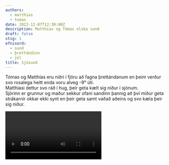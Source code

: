 ```yaml
---
authors:
  - matthias
  - tomas
date: 2022-12-07T12:30:00Z
description: Matthías og Tómas elska sund
draft: false
stig: 1
efnisord:
  - sund
  - þrettándinn
  - jól
title: Sjósund
---
```


Tómas og Matthías eru niðri í fjöru að fagna þrettándanum
en þeim verður svo rosalega heitt enda voru alveg -9° úti.\
Matthíasi dettur svo ráð í hug, þeir geta kælt sig niður í sjónum.\
Sjórinn er grunnur og maður sekkur ofaní sandinn þannig að því miður
geta strákarnir okkar ekki synt en þeir geta samt vaðað aðeins og
svo kæla þeir sig niður.

<Video id="wH-9mPLx2wY" />
